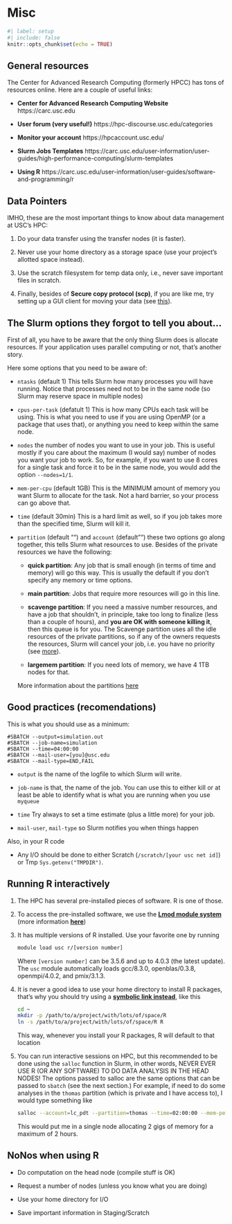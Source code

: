 # Misc

```r
#| label: setup
#| include: false
knitr::opts_chunk$set(echo = TRUE)
```

## General resources

The Center for Advanced Research Computing (formerly HPCC) has tons of resources online. Here are a couple of useful links:

-   **Center for Advanced Research Computing Website** https://carc.usc.edu

-   **User forum (very useful!)** https://hpc-discourse.usc.edu/categories

-   **Monitor your account** https://hpcaccount.usc.edu/

-   **Slurm Jobs Templates** https://carc.usc.edu/user-information/user-guides/high-performance-computing/slurm-templates

- **Using R** https://carc.usc.edu/user-information/user-guides/software-and-programming/r


## Data Pointers

IMHO, these are the most important things to know about data management at USC's HPC:

1. Do your data transfer using the transfer nodes (it is faster).

2. Never use your home directory as a storage space (use your project's allotted
  space instead).

3. Use the scratch filesystem for temp data only, i.e., never save important
  files in scratch.
  
4. Finally, besides of **Secure copy protocol (scp)**, if you are like me, try
setting up a GUI client for moving your data (see
[this](https://carc.usc.edu/user-information/user-guides/data-management/transferring-files-gui)).


## The Slurm options they forgot to tell you about...

First of all, you have to be aware that the only thing Slurm does is allocate resources. If your application uses parallel computing or not, that's another story.

Here some options that you need to be aware of:

-   `ntasks` (default 1) This tells Slurm how many processes you will have running. Notice that processes need not to be in the same node (so Slurm may reserve space in multiple nodes)

-   `cpus-per-task` (defatult 1) This is how many CPUs each task will be using. This is what you need to use if you are using OpenMP (or a package that uses that), or anything you need to keep within the same node.

-   `nodes` the number of nodes you want to use in your job. This is useful mostly if you care about the maximum (I would say) number of nodes you want your job to work. So, for example, if you want to use 8 cores for a single task and force it to be in the same node, you would add the option `--nodes=1/1`.

-   `mem-per-cpu` (default 1GB) This is the MINIMUM amount of memory you want Slurm to allocate for the task. Not a hard barrier, so your process can go above that.

-   `time` (default 30min) This is a hard limit as well, so if you job takes more than the specified time, Slurm will kill it.

-   `partition` (default "") and `account` (default "") these two options go along together, this tells Slurm what resources to use. Besides of the private resources we have the following:

    -   **quick partition**: Any job that is small enough (in terms of time and memory) will go this way. This is usually the default if you don't specify any memory or time options.

    -   **main partition**: Jobs that require more resources will go in this line.

    -   **scavenge partition**: If you need a massive number resources, and have a job that shouldn't, in principle, take too long to finalize (less than a couple of hours), and **you are OK with someone killing it**, then this queue is for you. The Scavenge partition uses all the idle resources of the private partitions, so if any of the owners requests the resources, Slurm will cancel your job, i.e. you have no priority (see [more](https://hpcc.usc.edu/support/documentation/scavenge/){target="_blank"}).

    -   **largemem partition**: If you need lots of memory, we have 4 1TB nodes for that.

    More information about the partitions [here](https://hpcc.usc.edu/support/infrastructure/node-allocation/){target="_blank"}

## Good practices (recomendations)

This is what you should use as a minimum:

    #SBATCH --output=simulation.out
    #SBATCH --job-name=simulation
    #SBATCH --time=04:00:00
    #SBATCH --mail-user=[you]@usc.edu
    #SBATCH --mail-type=END,FAIL

-   `output` is the name of the logfile to which Slurm will write.

-   `job-name` is that, the name of the job. You can use this to either kill or at least be able to identify what is what you are running when you use `myqueue`

-   `time` Try always to set a time estimate (plus a little more) for your job.

-   `mail-user`, `mail-type` so Slurm notifies you when things happen

Also, in your R code

-   Any I/O should be done to either Scratch (`/scratch/[your usc net id]`) or Tmp `Sys.getenv("TMPDIR")`.


## Running R interactively

1.  The HPC has several pre-installed pieces of software. R is one of those.

2.  To access the pre-installed software, we use the
    [**Lmod module system**](https://lmod.readthedocs.io/en/latest/) (more information
    [**here**](https://carc.usc.edu/user-information/user-guides/software-and-programming/lmod))
    
3.  It has multiple versions of R installed. Use your favorite one by running

    ``` .bash
    module load usc r/[version number]
    ```

    Where `[version number]` can be 3.5.6 and up to 4.0.3 (the latest update). The `usc` module automatically loads gcc/8.3.0, openblas/0.3.8, openmpi/4.0.2, and pmix/3.1.3.

3.  It is never a good idea to use your home directory to install R packages,
    that's why you should try using a
    [**symbolic link instead**](https://en.wikipedia.org/wiki/Symbolic_link),
    like this

    ``` .bash
    cd ~
    mkdir -p /path/to/a/project/with/lots/of/space/R
    ln -s /path/to/a/project/with/lots/of/space/R R
    ```

    This way, whenever you install your R packages, R will default to that location

4.  You can run interactive sessions on HPC, but this recommended to be done using
    the `salloc` function in Slurm, in other words, NEVER EVER USE R (OR ANY SOFTWARE)
    TO DO DATA ANALYSIS IN THE HEAD NODES! The options passed to salloc are the same
    options that can be passed to `sbatch` (see the next section.) For example, if
    need to do some analyses in the `thomas` partition (which is private and I have
    access to), I would type something like

    ``` .bash
    salloc --account=lc_pdt --partition=thomas --time=02:00:00 --mem-per-cpu=2G
    ```

    This would put me in a single node allocating 2 gigs of memory for a maximum of 2 hours.


## NoNos when using R

-   Do computation on the head node (compile stuff is OK)

-   Request a number of nodes (unless you know what you are doing)

-   Use your home directory for I/O

-   Save important information in Staging/Scratch
